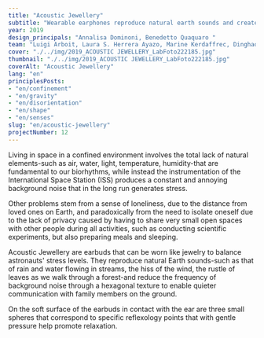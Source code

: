 ```yaml
---
title: "Acoustic Jewellery"
subtitle: "Wearable earphones reproduce natural earth sounds and create a bridge between earth and space"
year: 2019
design_principals: "Annalisa Dominoni, Benedetto Quaquaro "
team: "Luigi Arboit, Laura S. Herrera Ayazo, Marine Kerdaffrec, Dinghao Lin, Liang Hongmiao"
cover: "./../img/2019_ACOUSTIC JEWELLERY_LabFoto222185.jpg"
thumbnail: "./../img/2019_ACOUSTIC JEWELLERY_LabFoto222185.jpg"
coverAlt: "Acoustic Jewellery"
lang: "en"
principlesPosts: 
- "en/confinement" 
- "en/gravity" 
- "en/disorientation" 
- "en/shape"
- "en/senses"
slug: "en/acoustic-jewellery"
projectNumber: 12
---
```



Living in space in a confined environment involves the total lack of natural elements-such as air, water, light, temperature, humidity-that are fundamental to our biorhythms, while instead the instrumentation of the International Space Station (ISS) produces a constant and annoying background noise that in the long run generates stress.

Other problems stem from a sense of loneliness, due to the distance from loved ones on Earth, and paradoxically from the need to isolate oneself due to the lack of privacy caused by having to share very small open spaces with other people during all activities, such as conducting scientific experiments, but also preparing meals and sleeping.

Acoustic Jewellery are earbuds that can be worn like jewelry to balance astronauts' stress levels. They reproduce natural Earth sounds-such as that of rain and water flowing in streams, the hiss of the wind, the rustle of leaves as we walk through a forest-and reduce the frequency of background noise through a hexagonal texture to enable quieter communication with family members on the ground.

On the soft surface of the earbuds in contact with the ear are three small spheres that correspond to specific reflexology points that with gentle pressure help promote relaxation.
